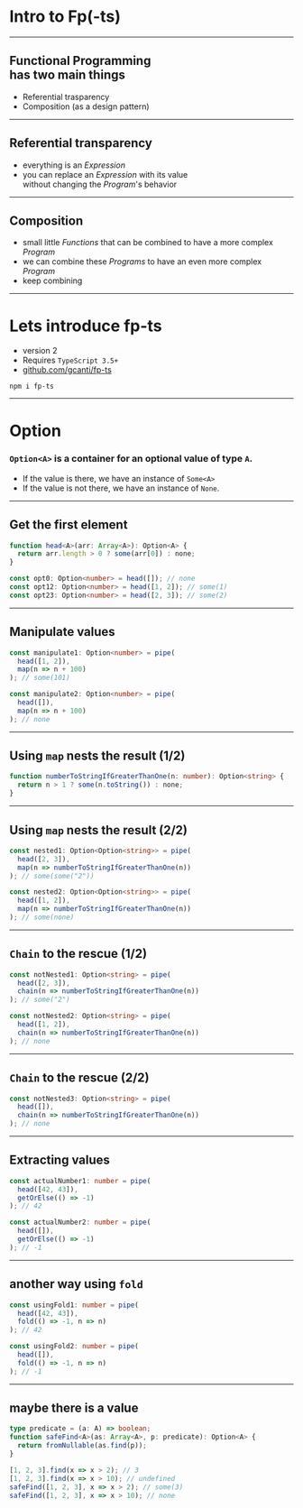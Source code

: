 
# Intro to Fp(-ts)

---

## Functional Programming<br />has two main things

- Referential trasparency
- Composition (as a design pattern)

---

## Referential transparency

- everything is an _Expression_
- you can replace an _Expression_ with its value<br />without changing the _Program_'s behavior

---

## Composition

- small little _Functions_ that can be combined to have a more complex _Program_
- we can combine these _Programs_ to have an even more complex _Program_
- keep combining

---

# Lets introduce fp-ts

- version 2
- Requires `TypeScript 3.5+`
- [github.com/gcanti/fp-ts](https://github.com/gcanti/fp-ts)

```
npm i fp-ts
```

---

# Option

### `Option<A>` is a container for an optional value of type `A`.

- If the value is there, we have an instance of `Some<A>`
- If the value is not there, we have an instance of `None`.

---

## Get the first element

```ts
function head<A>(arr: Array<A>): Option<A> {
  return arr.length > 0 ? some(arr[0]) : none;
}

const opt0: Option<number> = head([]); // none
const opt12: Option<number> = head([1, 2]); // some(1)
const opt23: Option<number> = head([2, 3]); // some(2)
```

---

## Manipulate values

```ts
const manipulate1: Option<number> = pipe(
  head([1, 2]),
  map(n => n + 100)
); // some(101)

const manipulate2: Option<number> = pipe(
  head([]),
  map(n => n + 100)
); // none
```

---

## Using `map` nests the result (1/2)

```ts
function numberToStringIfGreaterThanOne(n: number): Option<string> {
  return n > 1 ? some(n.toString()) : none;
}
```

---

## Using `map` nests the result (2/2)

```ts
const nested1: Option<Option<string>> = pipe(
  head([2, 3]),
  map(n => numberToStringIfGreaterThanOne(n))
); // some(some("2"))

const nested2: Option<Option<string>> = pipe(
  head([1, 2]),
  map(n => numberToStringIfGreaterThanOne(n))
); // some(none)
```

---

## `Chain` to the rescue (1/2)

```ts
const notNested1: Option<string> = pipe(
  head([2, 3]),
  chain(n => numberToStringIfGreaterThanOne(n))
); // some("2")

const notNested2: Option<string> = pipe(
  head([1, 2]),
  chain(n => numberToStringIfGreaterThanOne(n))
); // none
```

---

## `Chain` to the rescue (2/2)

```ts
const notNested3: Option<string> = pipe(
  head([]),
  chain(n => numberToStringIfGreaterThanOne(n))
); // none
```

---

## Extracting values

```ts
const actualNumber1: number = pipe(
  head([42, 43]),
  getOrElse(() => -1)
); // 42

const actualNumber2: number = pipe(
  head([]),
  getOrElse(() => -1)
); // -1
```

---

## another way using `fold`

```ts
const usingFold1: number = pipe(
  head([42, 43]),
  fold(() => -1, n => n)
); // 42

const usingFold2: number = pipe(
  head([]),
  fold(() => -1, n => n)
); // -1
```

---

## maybe there is a value

```ts
type predicate = (a: A) => boolean;
function safeFind<A>(as: Array<A>, p: predicate): Option<A> {
  return fromNullable(as.find(p));
}

[1, 2, 3].find(x => x > 2); // 3
[1, 2, 3].find(x => x > 10); // undefined
safeFind([1, 2, 3], x => x > 2); // some(3)
safeFind([1, 2, 3], x => x > 10); // none
```
